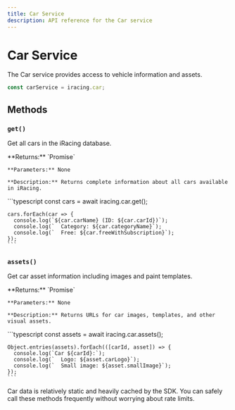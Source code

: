 ```yaml
---
title: Car Service
description: API reference for the Car service
---
```



# Car Service

The Car service provides access to vehicle information and assets.

```typescript
const carService = iracing.car;
```

## Methods

### `get()`

Get all cars in the iRacing database.

<Tabs>
  <TabItem label="Details">
    **Returns:** `Promise<CarGetResponse>`
    
    **Parameters:** None
    
    **Description:** Returns complete information about all cars available in iRacing.
  </TabItem>
  <TabItem label="Example">
    ```typescript
    const cars = await iracing.car.get();
    
    cars.forEach(car => {
      console.log(`${car.carName} (ID: ${car.carId})`);
      console.log(`  Category: ${car.categoryName}`);
      console.log(`  Free: ${car.freeWithSubscription}`);
    });
    ```
  </TabItem>
</Tabs>

### `assets()`

Get car asset information including images and paint templates.

<Tabs>
  <TabItem label="Details">
    **Returns:** `Promise<CarAssetsResponse>`
    
    **Parameters:** None
    
    **Description:** Returns URLs for car images, templates, and other visual assets.
  </TabItem>
  <TabItem label="Example">
    ```typescript
    const assets = await iracing.car.assets();
    
    Object.entries(assets).forEach(([carId, asset]) => {
      console.log(`Car ${carId}:`);
      console.log(`  Logo: ${asset.carLogo}`);
      console.log(`  Small image: ${asset.smallImage}`);
    });
    ```
  </TabItem>
</Tabs>

<Aside type="tip">
  Car data is relatively static and heavily cached by the SDK. You can safely call these methods frequently without worrying about rate limits.
</Aside>